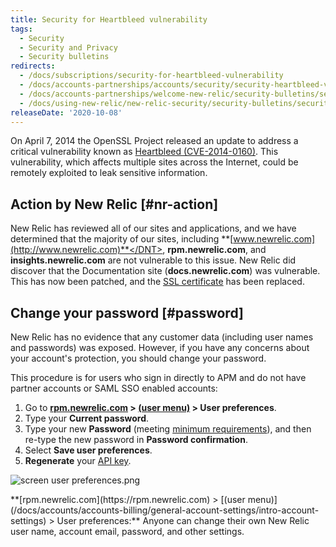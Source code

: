```yaml
---
title: Security for Heartbleed vulnerability
tags:
  - Security
  - Security and Privacy
  - Security bulletins
redirects:
  - /docs/subscriptions/security-for-heartbleed-vulnerability
  - /docs/accounts-partnerships/accounts/security/security-heartbleed-vulnerability
  - /docs/accounts-partnerships/welcome-new-relic/security-bulletins/security-heartbleed-vulnerability
  - /docs/using-new-relic/new-relic-security/security-bulletins/security-heartbleed-vulnerability
releaseDate: '2020-10-08'
---
```



On April 7, 2014 the OpenSSL Project released an update to address a critical vulnerability known as [Heartbleed (CVE-2014-0160)](http://heartbleed.com). This vulnerability, which affects multiple sites across the Internet, could be remotely exploited to leak sensitive information.

## Action by New Relic [#nr-action]

New Relic has reviewed all of our sites and applications, and we have determined that the majority of our sites, including <DNT>**[www.newrelic.com](http://www.newrelic.com)**</DNT>, <DNT>**rpm.newrelic.com**</DNT>, and <DNT>**insights.newrelic.com**</DNT> are not vulnerable to this issue. New Relic did discover that the Documentation site (<DNT>**docs.newrelic.com**</DNT>) was vulnerable. This has now been patched, and the [SSL certificate](/docs/accounts-partnerships/education/getting-started-new-relic/glossary#ssl-certificate) has been replaced.

## Change your password [#password]

New Relic has no evidence that any customer data (including user names and passwords) was exposed. However, if you have any concerns about your account's protection, you should change your password.

This procedure is for users who sign in directly to APM and do not have partner accounts or SAML SSO enabled accounts:

1. Go to <DNT>**[rpm.newrelic.com](https://rpm.newrelic.com) > [(user menu)](/docs/accounts/accounts-billing/general-account-settings/intro-account-settings) > User preferences**</DNT>.
2. Type your <DNT>**Current password**</DNT>.
3. Type your new <DNT>**Password**</DNT> (meeting [minimum requirements](/docs/subscriptions/account-user-settings#requirements)), and then re-type the new password in <DNT>**Password confirmation**</DNT>.
4. Select <DNT>**Save user preferences**</DNT>.
5. <DNT>**Regenerate**</DNT> your [API key](/docs/apis/rest-api-v2/requirements/api-keys#creating).

<img
  title="screen user preferences.png"
  alt="screen user preferences.png"
  src={accountsUserPreferences}
/>

<figcaption>
  <DNT>**[rpm.newrelic.com](https://rpm.newrelic.com) > [(user menu)](/docs/accounts/accounts-billing/general-account-settings/intro-account-settings) > User preferences:**</DNT> Anyone can change their own New Relic user name, account email, password, and other settings.
</figcaption>
